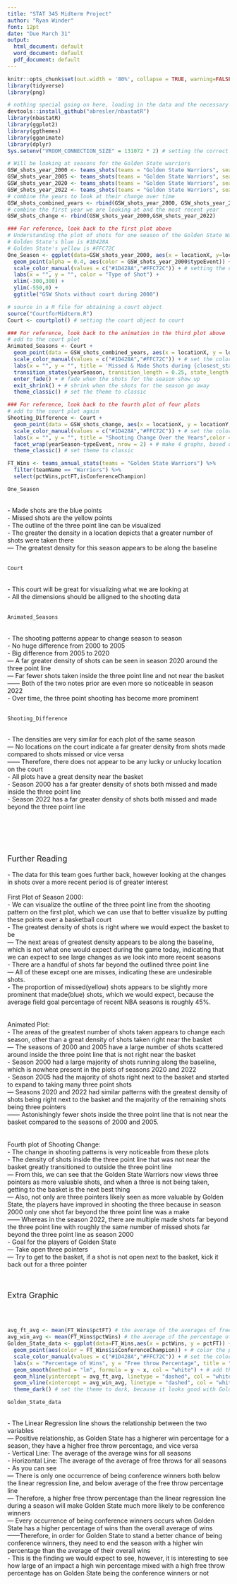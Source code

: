 ```yaml
---
title: "STAT 345 Midterm Project"
author: "Ryan Winder"
font: 12pt
date: "Due March 31"
output:
  html_document: default
  word_document: default
  pdf_document: default
---
```


```r
knitr::opts_chunk$set(out.width = '80%', collapse = TRUE, warning=FALSE, message=FALSE)
library(tidyverse)
library(png)
```

```r
# nothing special going on here, loading in the data and the necessary libraries
devtools::install_github("abresler/nbastatR")
library(nbastatR)
library(ggplot2)
library(ggthemes)
library(gganimate)
library(dplyr)
Sys.setenv("VROOM_CONNECTION_SIZE" = 131072 * 2) # setting the correct connection
```

```r
# Will be looking at seasons for the Golden State warriors
GSW_shots_year_2000 <- teams_shots(teams = "Golden State Warriors", seasons = 2000)
GSW_shots_year_2005 <- teams_shots(teams = "Golden State Warriors", seasons = 2005)
GSW_shots_year_2020 <- teams_shots(teams = "Golden State Warriors", seasons = 2020)
GSW_shots_year_2022 <- teams_shots(teams = "Golden State Warriors", seasons = 2022)
# combine the years to look at their change over time
GSW_shots_combined_years <- rbind(GSW_shots_year_2000, GSW_shots_year_2005, GSW_shots_year_2020, GSW_shots_year_2022)
# combine the first year we are looking at and the most recent year
GSW_shots_change <- rbind(GSW_shots_year_2000,GSW_shots_year_2022)
```

```r
### For reference, look back to the first plot above
# Understanding the plot of shots for one season of the Golden State Warriors
# Golden State's blue is #1D428A 
# Golden State's yellow is #FFC72C
One_Season <- ggplot(data=GSW_shots_year_2000, aes(x = locationX, y=locationY - 500)) + # needed to bring the points down to were we can see them
  geom_point(alpha = 0.4, aes(color = GSW_shots_year_2000$typeEvent)) +  # changing opacity and color
  scale_color_manual(values = c("#1D428A","#FFC72C")) + # setting the colors to Golden State's colors
  labs(x = "", y = "", color = "Type of Shot") +
  xlim(-300,300) + 
  ylim(-550,0) + 
  ggtitle("GSW Shots without court during 2000")
```

```r
# source in a R file for obtaining a court object
source("CourtforMidterm.R")
Court <- courtplot() # setting the court object to court
```

```r
### For reference, look back to the animation in the third plot above
# add to the court plot
Animated_Seasons <- Court +
  geom_point(data = GSW_shots_combined_years, aes(x = locationX, y = locationY, color = typeEvent), alpha = 0.25) + # set data to the comnbined years of interest, and color the points to makes/misses
  scale_color_manual(values = c("#1D428A","#FFC72C")) + # set the colors of the points to the colors of Golden State
  labs(x = "", y = "", title = 'Missed & Made Shots during {closest_state}',color = "Type of Shot") + # make the x and y have no title, set the title of the plot to update depending on the year we are looking at, and update the title of the legend 
  transition_states(yearSeason, transition_length = 0.25, state_length = 3) + # transition based on the year of the season, and view the season for 3 seconds, and take 0.25 seconds to switch to the next season
  enter_fade() + # fade when the shots for the season show up
  exit_shrink() + # shrink when the shots for the season go away
  theme_classic() # set the theme to classic
```

```r
### For reference, look back to the fourth plot of four plots
# add to the court plot again
Shooting_Difference <- Court +
  geom_point(data = GSW_shots_change, aes(x = locationX, y = locationY, color = typeEvent), alpha = 0.15) + # set the data to the shots change, the color to miss or make, and the opacity
  scale_color_manual(values = c("#1D428A","#FFC72C")) + # set the colors for misses/makes to the Golden State colors
  labs(x = "", y = "", title = "Shooting Change Over the Years",color = "Type of Shot") + # make sure the x and y axis have no title, set the overarching title, and set the legend title
  facet_wrap(yearSeason~typeEvent, nrow = 2) + # make 4 graphs, based on the season(which there are two), and the type of shot(which is miss or make), and have two rows
  theme_classic() # set theme to classic
```

```r
FT_Wins <- teams_annual_stats(teams = "Golden State Warriors") %>%
  filter(teamName == "Warriors") %>%
  select(pctWins,pctFT,isConferenceChampion)
```

```r
One_Season
```
<br>
- Made shots are the blue points <br>
- Missed shots are the yellow points <br>
- The outline of the three point line can be visualized <br>
- The greater the density in a location depicts that a greater number of shots were taken there <br>
--- The greatest density for this season appears to be along the baseline <br>
<br>
```r
Court
```
<br>
- This court will be great for visualizing what we are looking at <br>
- All the dimensions should be alligned to the shooting data <br>
<br>
```r
Animated_Seasons
```
<br>
- The shooting patterns appear to change season to season <br>
- No huge difference from 2000 to 2005 <br>
- Big difference from 2005 to 2020 <br>
--- A far greater density of shots can be seen in season 2020 around the three point line <br>
--- Far fewer shots taken inside the three point line and not near the basket <br>
------ Both of the two notes prior are even more so noticeable in season 2022 <br>
- Over time, the three point shooting has become more prominent <br>
<br>
```r
Shooting_Difference
```
<br>
- The densities are very similar for each plot of the same season <br>
--- No locations on the court indicate a far greater density from shots made compared to shots missed or vice versa <br>
------  Therefore, there does not appear to be any lucky or unlucky location on the court <br>
- All plots have a great density near the basket <br>
- Season 2000 has a far greater density of shots both missed and made inside the three point line <br>
- Season 2022 has a far greater density of shots both missed and made beyond the three point line <br>
<br> <br> <br> <br> <br>

<div align = "center"><font size="4">Further Reading</font></div>
<br>
- The data for this team goes further back, however looking at the changes in shots over a more recent period is of greater interest <br>
<br>
First Plot of Season 2000: <br>
- We can visualize the outline of the three point line from the shooting pattern on the first plot, which we can use that to better visualize by putting these points over a basketball court <br>
- The greatest density of shots is right where we would expect the basket to be <br>
--- The next areas of greatest density appears to be along the baseline, which is not what one would expect during the game today, indicating that we can expect to see large changes as we look into more recent seasons <br>
- There are a handful of shots far beyond the outlined three point line <br>
--- All of these except one are misses, indicating these are undesirable shots. <br>
- The proportion of missed(yellow) shots appears to be slightly more prominent that made(blue) shots, which we would expect, because the average field goal percentage of recent NBA seasons is roughly 45%. <br>
<br>
<br>
Animated Plot: <br>
- The areas of the greatest number of shots taken appears to change each season, other than a great density of shots taken right near the basket <br>
--- The seasons of 2000 and 2005 have a large number of shots scattered around inside the three point line that is not right near the basket <br>
- Season 2000 had a large majority of shots running along the baseline, which is nowhere present in the plots of seasons 2020 and 2022 <br>
- Season 2005 had the majority of shots right next to the basket and started to expand to taking many three point shots <br>
--- Seasons 2020 and 2022 had similar patterns with the greatest density of shots being right next to the basket and the majority of the remaining shots being three pointers <br>
------ Astonishingly fewer shots inside the three point line that is not near the basket compared to the seasons of 2000 and 2005. <br>
<br> <br>
Fourth plot of Shooting Change: <br>
- The change in shooting patterns is very noticeable from these plots <br>
- The density of shots inside the three point line that was not near the basket greatly transitioned to outside the three point line <br>
--- From this, we can see that the Golden State Warriors now views three pointers as more valuable shots, and when a three is not being taken, getting to the basket is the next best thing <br>
--- Also, not only are three pointers likely seen as more valuable by Golden State, the players have improved in shooting the three because in season 2000 only one shot far beyond the three point line was a make <br>
------ Whereas in the season 2022, there are multiple made shots far beyond the three point line with roughly the same number of missed shots far beyond the three point line as season 2000 <br>
- Goal for the players of Golden State <br>
--- Take open three pointers <br>
--- Try to get to the basket, if a shot is not open next to the basket, kick it back out for a three pointer <br>
<br> <br> <br>
<div align = "center"><font size="4">Extra Graphic</font></div> <br> <br>
```r
avg_ft_avg <- mean(FT_Wins$pctFT) # the average of the averages of free throws for all seasons
avg_win_avg <- mean(FT_Wins$pctWins) # the average of the percentage of wins for all seasons
Golden_State_data <- ggplot(data=FT_Wins,aes(x = pctWins, y = pctFT)) + # assign new ggplot to a variable
  geom_point(aes(color = FT_Wins$isConferenceChampion)) + # color the points based on if conference champion
  scale_color_manual(values = c("#1D428A","#FFC72C")) + # set the colors to Golden State colors
  labs(x = "Percentage of Wins", y = "Free throw Percentage", title = "Golden States' Seasons since 1945", color = "Conference Winners") + # set the labels
  geom_smooth(method = "lm", formula = y ~ x, col = "white") + # add the regression line for this data, set the lines color to something easy to see
  geom_hline(yintercept = avg_ft_avg, linetype = "dashed", col = "white") + # add in vertical line for the average free throws
  geom_vline(xintercept = avg_win_avg, linetype = "dashed", col = "white") + # add in horizontal line for the average of wins for all seasons
  theme_dark() # set the theme to dark, because it looks good with Golden States colors
```

```r
Golden_State_data
```
<br>
- The Linear Regression line shows the relationship between the two variables <br>
--- Positive relationship, as Golden State has a higherer win percentage for a season, they have a higher free throw percentage, and vice versa <br>
- Vertical Line: The average of the average wins for all seasons <br>
- Horizontal Line: The average of the average of free throws for all seasons <br>
- As you can see <br>
--- There is only one occurrence of being conference winners both below the linear regression line, and below average of the free throw percentage line <br>
--- Therefore, a higher free throw percentage than the linear regression line during a season will make Golden State much more likely to be conference winners <br>
--- Every occurrence of being conference winners occurs when Golden State has a higher percentage of wins than the overall average of wins <br>
------Therefore, in order for Golden State to stand a better chance of being conference winners, they need to end the season with a higher win percentage than the average of their overall wins <br>
- This is the finding we would expect to see, however, it is interesting to see how large of an impact a high win percentage mixed with a high free throw percentage has on Golden State being the conference winners or not


